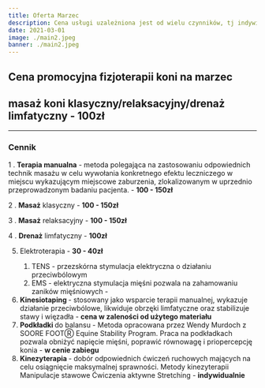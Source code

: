 ```yaml
---
title: Oferta Marzec
description: Cena usługi uzależniona jest od wielu czynników, tj indywidualnych wymagań terapeutycznych konia, lokalizacji i zapotrzebowania na usługi dodatkowe.
date: 2021-03-01
image: ./main2.jpeg
banner: ./main2.jpeg
---
```


## Cena promocyjna fizjoterapii koni na marzec

## masaż koni klasyczny/relaksacyjny/drenaż limfatyczny - 100zł

---

### Cennik

1 . <b>Terapia manualna</b> - metoda polegająca na zastosowaniu odpowiednich technik masażu w celu wywołania konkretnego efektu leczniczego w miejscu wykazującym miejscowe zaburzenia, zlokalizowanym w uprzednio przeprowadzonym badaniu pacjenta. - <b>100 - 150zł</b>

2 . <b>Masaż</b> klasyczny - <b>100 - 150zł</b>

3 . <b>Masaż</b> relaksacyjny - <b>100 - 150zł</b>

4 . <b>Drenaż</b> limfatyczny - <b>100zł</b>

5. Elektroterapia - <b>30 - 40zł</b>

    1. TENS - przezskórna stymulacja elektryczna o działaniu przeciwbólowym
    2. EMS - elektryczna stymulacja mięśni pozwala na zahamowaniu zaników mięśniowych -

6. <b>
       Kinesiotaping
   </b>  - stosowany jako wsparcie terapii manualnej, wykazuje działanie przeciwbólowe, likwiduje obrzęki limfatyczne oraz stabilizuje stawy i więzadła -
     <b>cena w zaleności od użytego materiału</b>
7. <b>
       Podkładki
   </b>  do balansu - Metoda opracowana przez Wendy Murdoch z SOORE FOOTⓇ Equine Stability Program.
    Praca
    na podkładkach pozwala obniżyć napięcie mięśni, poprawić równowagę i priopercepcję konia -
     <b>w cenie zabiegu</b>
8. <b>
       Kinezyterapia
   </b>  - dobór odpowiednich ćwiczeń ruchowych mających na celu osiągnięcie maksymalnej sprawności. Metody kinezyterapii
    Manipulacje stawowe
    Ćwiczenia aktywne
    Stretching -
     <b>indywidualnie</b>

